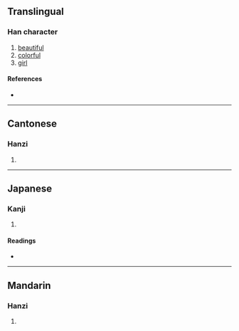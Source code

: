 {{character info/new}}
{{also|姹}}
==Translingual==

===Han character===
{{Han char|rn=38|rad=女|as=03|sn=6|four=42411|canj=VHP|ids=⿰女乇}}

# [[beautiful]]
# [[colorful]]
# [[girl]]

====References====
* {{Han ref|kx=0255.090|dkj=06051|dj=0518.100|hdz=21026.030|uh=597C|ud=22908|bh=C9CD|bd=51661}}

----

==Cantonese==

===Hanzi===
{{yue-hanzi|jyut=[[caa3]]|y=cha3|sim=姹}}

# {{defn|lang=yue|sort=女03}}

----

==Japanese==

===Kanji===
{{ja-kanji|grade=|rs=女03}}

# {{defn|lang=ja|sort=女03}}

====Readings====
* {{ja-readings|on=[[た]] (ta), [[と]] (to), [[つ]] (tsu)|kun=[[おとめ]] (otome), [[ほこる]] (hokoru)}}

----

==Mandarin==

===Hanzi===
{{cmn-hanzi|sim=姹|pin=[[chà]] ([[cha4]])|wg=ch'a<sup>4</sup>}}

# {{defn|lang=cmn|sort=女03}}